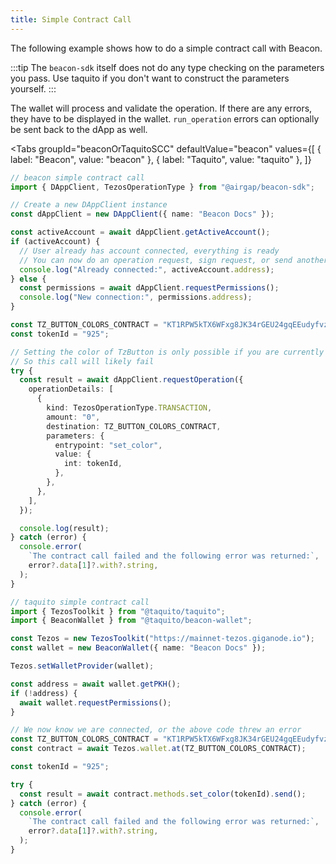 ```yaml
---
title: Simple Contract Call
---
```



The following example shows how to do a simple contract call with Beacon.

:::tip
The `beacon-sdk` itself does not do any type checking on the parameters you pass. Use taquito if you don't want to construct the parameters yourself.
:::

The wallet will process and validate the operation. If there are any errors, they have to be displayed in the wallet. `run_operation` errors can optionally be sent back to the dApp as well.

<Tabs
  groupId="beaconOrTaquitoSCC"
  defaultValue="beacon"
  values={[
    { label: "Beacon", value: "beacon" },
    { label: "Taquito", value: "taquito" },
  ]}
>
  <TabItem value="beacon">

```ts live
// beacon simple contract call
import { DAppClient, TezosOperationType } from "@airgap/beacon-sdk";

// Create a new DAppClient instance
const dAppClient = new DAppClient({ name: "Beacon Docs" });

const activeAccount = await dAppClient.getActiveAccount();
if (activeAccount) {
  // User already has account connected, everything is ready
  // You can now do an operation request, sign request, or send another permission request to switch wallet
  console.log("Already connected:", activeAccount.address);
} else {
  const permissions = await dAppClient.requestPermissions();
  console.log("New connection:", permissions.address);
}

const TZ_BUTTON_COLORS_CONTRACT = "KT1RPW5kTX6WFxg8JK34rGEU24gqEEudyfvz";
const tokenId = "925";

// Setting the color of TzButton is only possible if you are currently the leader and own a color
// So this call will likely fail
try {
  const result = await dAppClient.requestOperation({
    operationDetails: [
      {
        kind: TezosOperationType.TRANSACTION,
        amount: "0",
        destination: TZ_BUTTON_COLORS_CONTRACT,
        parameters: {
          entrypoint: "set_color",
          value: {
            int: tokenId,
          },
        },
      },
    ],
  });

  console.log(result);
} catch (error) {
  console.error(
    `The contract call failed and the following error was returned:`,
    error?.data[1]?.with?.string,
  );
}
```

</TabItem>

<TabItem value="taquito">

```ts live
// taquito simple contract call
import { TezosToolkit } from "@taquito/taquito";
import { BeaconWallet } from "@taquito/beacon-wallet";

const Tezos = new TezosToolkit("https://mainnet-tezos.giganode.io");
const wallet = new BeaconWallet({ name: "Beacon Docs" });

Tezos.setWalletProvider(wallet);

const address = await wallet.getPKH();
if (!address) {
  await wallet.requestPermissions();
}

// We now know we are connected, or the above code threw an error
const TZ_BUTTON_COLORS_CONTRACT = "KT1RPW5kTX6WFxg8JK34rGEU24gqEEudyfvz";
const contract = await Tezos.wallet.at(TZ_BUTTON_COLORS_CONTRACT);

const tokenId = "925";

try {
  const result = await contract.methods.set_color(tokenId).send();
} catch (error) {
  console.error(
    `The contract call failed and the following error was returned:`,
    error?.data[1]?.with?.string,
  );
}
```

</TabItem>
</Tabs>
